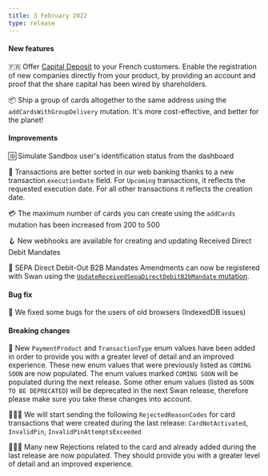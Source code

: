 ```yaml
---
title: 3 February 2022
type: release
---
```


#### New features

🇫🇷 Offer [Capital Deposit](/topics/capital-deposits) to your French customers. Enable the registration of new companies directly from your product, by providing an account and proof that the share capital has been wired by shareholders.

📦 Ship a group of cards altogether to the same address using the `addCardsWithGroupDelivery` mutation. It's more cost-effective, and better for the planet!

#### Improvements

🆔 Simulate Sandbox user's identification status from the dashboard

📅 Transactions are better sorted in our web banking thanks to a new transaction.`executionDate` field. For `Upcoming` transactions, it reflects the requested execution date. For all other transactions it reflects the creation date.

💳 The maximum number of cards you can create using the `addCards` mutation has been increased from 200 to 500

🪝 New webhooks are available for creating and updating Received Direct Debit Mandates

📝 SEPA Direct Debit-Out B2B Mandates Amendments can now be registered with Swan using the [`UpdateReceivedSepaDirectDebitB2bMandate` mutation](/topics/payments/direct-debit/guide-update-mandate).

#### Bug fix

📠 We fixed some bugs for the users of old browsers (IndexedDB issues)

#### Breaking changes

🏦 New `PaymentProduct` and `TransactionType` enum values have been added in order to provide you with a greater level of detail and an improved experience. These new enum values that were previously listed as `COMING SOON` are now populated. The enum values marked `COMING SOON` will be populated during the next release. Some other enum values (listed as `SOON TO BE DEPRECATED`) will be deprecated in the next Swan release, therefore please make sure you take these changes into account.

🙅🏼‍♂️ We will start sending the following `RejectedReasonCodes` for card transactions that were created during the last release: `CardNotActivated`, `InvalidPin`, `InvalidPinAttemptsExceeded`

🙅🏾‍♀️ Many new Rejections related to the card and already added during the last release are now populated. They should provide you with a greater level of detail and an improved experience.
